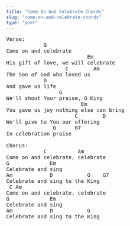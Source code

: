 ```yaml
---
title: "Come On And Celebrate Chords"
slug: "come-on-and-celebrate-chords"
type: "post"
---
```


<pre>Verse:
            G
Come on and celebrate
                          Em
His gift of love, we will celebrate
                   C        Am
The Son of God who loved us
            D
And gave us life
                 G 
We'll shout Your praise, O King
                        Em
You gave us joy nothing else can bring
                      C        D
We'll give to You our offering
               G      G7
In celebration praise

Chorus:
            C          Am
Come on and celebrate, celebrate
G             Em
Celebrate and sing
Am            D           G    G7
Celebrate and sing to the King
 C Am
Come on and celebrate, celebrate
G             Em
Celebrate and sing
Am            D           G 
Celebrate and sing to the King</pre>